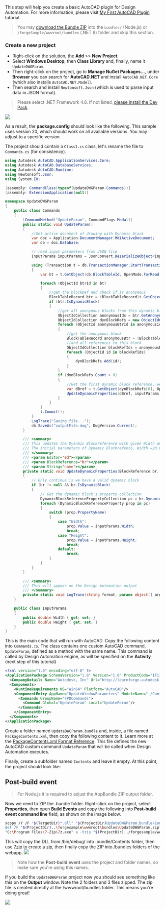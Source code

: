 This step will help you create a basic AutoCAD plugin for Design Automation. For more information, please visit [My First AutoCAD Plugin](https://knowledge.autodesk.com/support/autocad/learn-explore/caas/simplecontent/content/my-first-autocad-plug-overview.html) tutorial.

> You may [download the Bundle ZIP](https://github.com/Autodesk-Forge/learn.forge.designautomation/raw/master/forgesample/wwwroot/bundles/UpdateDWGParam.zip) into the `bundles/` (Node.js) or `/forgeSample/wwwroot/bundles` (.NET 6) folder and skip this section.

### Create a new project

- Right-click on the solution, the **Add** >> **New Project**.
- Select **Windows Desktop**, then **Class Library** and, finally, name it `UpdateDWGParam`.
- Then right-click on the project, go to **Manage NuGet Packages...**, under **Browser** you can search for **AutoCAD.NET** and install `AutoCAD.NET.Core` (which also installs `AutoCAD.NET.Model`).
- Then search and install `Newtonsoft.Json` (which is used to parse input data in JSON format).

> Please select .NET Framework 4.8. If not listed, [please install the Dev Pack](https://dotnet.microsoft.com/download/dotnet-framework/net48).

![](../_images/_autocad/new_project.gif)

As a result, the **package.config** should look like the following. This sample uses version 20, which should work on all available versions. You may adjust to a specific version.

The project should contain a `Class1.cs` class, let's rename the file to `Commands.cs` (for consistency).

```cs title=Commands.cs
using Autodesk.AutoCAD.ApplicationServices.Core;
using Autodesk.AutoCAD.DatabaseServices;
using Autodesk.AutoCAD.Runtime;
using Newtonsoft.Json;
using System.IO;

[assembly: CommandClass(typeof(UpdateDWGParam.Commands))]
[assembly: ExtensionApplication(null)]

namespace UpdateDWGParam
{
    public class Commands
    {
        [CommandMethod("UpdateParam", CommandFlags.Modal)]
        public static void UpdateParam()
        {
            //Get active document of drawing with Dynamic block
            var doc = Application.DocumentManager.MdiActiveDocument;
            var db = doc.Database;

            // read input parameters from JSON file
            InputParams inputParams = JsonConvert.DeserializeObject<InputParams>(File.ReadAllText("params.json"));

            using (Transaction t = db.TransactionManager.StartTransaction())
            {
                var bt = t.GetObject(db.BlockTableId, OpenMode.ForRead) as BlockTable;

                foreach (ObjectId btrId in bt)
                {
                    //get the blockDef and check if is anonymous
                    BlockTableRecord btr = (BlockTableRecord)t.GetObject(btrId, OpenMode.ForRead);
                    if (btr.IsDynamicBlock)
                    {
                        //get all anonymous blocks from this dynamic block
                        ObjectIdCollection anonymousIds = btr.GetAnonymousBlockIds();
                        ObjectIdCollection dynBlockRefs = new ObjectIdCollection();
                        foreach (ObjectId anonymousBtrId in anonymousIds)
                        {
                            //get the anonymous block
                            BlockTableRecord anonymousBtr = (BlockTableRecord)t.GetObject(anonymousBtrId, OpenMode.ForRead);
                            //and all references to this block
                            ObjectIdCollection blockRefIds = anonymousBtr.GetBlockReferenceIds(true, true);
                            foreach (ObjectId id in blockRefIds)
                            {
                                dynBlockRefs.Add(id);
                            }
                        }
                        if (dynBlockRefs.Count > 0)
                        {
                            //Get the first dynamic block reference, we have only one Dyanmic Block reference in Drawing
                            var dBref = t.GetObject(dynBlockRefs[0], OpenMode.ForWrite) as BlockReference;
                            UpdateDynamicProperties(dBref, inputParams);
                        }
                    }
                }
                t.Commit();
            }
            LogTrace("Saving file...");
            db.SaveAs("outputFile.dwg", DwgVersion.Current);
        }

        /// <summary>
        /// This updates the Dyanmic Blockreference with given Width and Height
        /// The initial parameters of Dynamic Blockrefence, Width =20.00 and Height =40.00
        /// </summary>
        /// <param Editor="ed"></param>
        /// <param BlockReference="br"></param>
        /// <param String="name"></param>
        private static void UpdateDynamicProperties(BlockReference br, InputParams inputParams)
        {
            // Only continue is we have a valid dynamic block
            if (br != null && br.IsDynamicBlock)
            {
                // Get the dynamic block's property collection
                DynamicBlockReferencePropertyCollection pc = br.DynamicBlockReferencePropertyCollection;
                foreach (DynamicBlockReferenceProperty prop in pc)
                {
                    switch (prop.PropertyName)
                    {
                        case "Width":
                            prop.Value = inputParams.Width;
                            break;
                        case "Height":
                            prop.Value = inputParams.Height;
                            break;
                        default:
                            break;
                    }
                }
            }
        }

        /// <summary>
        /// This will appear on the Design Automation output
        /// </summary>
        private static void LogTrace(string format, params object[] args) { Application.DocumentManager.MdiActiveDocument.Editor.WriteMessage(format, args); }
    }

    public class InputParams
    {
        public double Width { get; set; }
        public double Height { get; set; }
    }
}

```

This is the main code that will run with AutoCAD. Copy the following content into `Commands.cs`. The class contains one custom AutoCAD command, `UpdateParam`, defined as a method with the same name. This command is called by Design Automation engine, as will be specified on the **Activity** (next step of this tutorial)

```xml title=PackageContents.xml
<?xml version="1.0" encoding="utf-8" ?>
<ApplicationPackage SchemaVersion="1.0" Version="1.0" ProductCode="{F11EA57A-1E7E-4B6D-8E81-986B071E3E07}" Name="AutoCADDesignAutomation" Description="Sample Plugin for AutoCAD" Author="learnforge.autodesk.io>">
  <CompanyDetails Name="Autodesk, Inc" Url="http://learnforge.autodesk.io" Email="forge.help@autodesk.com"/>
  <Components>
    <RuntimeRequirements OS="Win64" Platform="AutoCAD"/>
    <ComponentEntry AppName="UpdateWindowParameters" ModuleName="./Contents/UpdateDWGParam.dll" AppDescription="AutoCAD .NET App to update parameters of Dynamic blockreference in AutoCAD Drawing" LoadOnCommandInvocation="True" LoadOnAutoCADStartup="True">
      <Commands GroupName="FPDCommands">
        <Command Global="UpdateParam" Local="UpdateParam"/>
      </Commands>
    </ComponentEntry>
  </Components>
</ApplicationPackage>
```

Create a folder named `UpdateDWGParam.bundle` and, inside, a file named `PackageContents.xml`, then copy the following content to it. Learn more at the [PackageContents.xml Format Reference](https://help.autodesk.com/view/ACD/2023/ENU/?guid=GUID-BC76355D-682B-46ED-B9B7-66C95EEF2BD0). This file defines the new AutoCAD custom command `UpdateParam` that will be called when Design Automation executes.

Finally, create a subfolder named `Contents` and leave it empty. At this point, the project should look like:

## Post-build event

> For Node.js it is required to adjust the AppBundle ZIP output folder.

Now we need to ZIP the .bundle folder. Right-click on the project, select **Properties**, then open **Build Events** and copy the following into **Post-build event command line** field, as shown on the image below.

```bash
xcopy /Y /F "$(TargetDir)*.dll" "$(ProjectDir)UpdateDWGParam.bundle\Contents\"
del /F "$(ProjectDir)..\forgesample\wwwroot\bundles\UpdateDWGParam.zip"
"C:\Program Files\7-Zip\7z.exe" a -tzip "$(ProjectDir)../forgesample/wwwroot/bundles/UpdateDWGParam.zip" "$(ProjectDir)UpdateDWGParam.bundle\" -xr0!*.pdb
```

This will copy the DLL from /bin/debug/ into .bundle/Contents folder, then use [7zip](https://www.7-zip.org/) to create a zip, then finally copy the ZIP into /bundles folders of the webapp.
![](../_images/_autocad/post_build.png)

> Note how the **Post-build event** uses the project and folder names, so make sure you're using this names.

If you build the `UpdateDWGParam` project now you should see something like this on the **Output** window. Note the 2 folders and 3 files zipped. The zip file is created directly at the /wwwroot/bundles folder. This means you're doing great!

![](../_images/_autocad/build_output.png)
